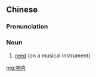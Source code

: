 ==Chinese==
{{zh-forms}}

===Pronunciation===
{{zh-pron
|m=shàopiàn
|cat=n
}}

===Noun===
{{zh-noun}}

# [[reed]] (on a musical instrument)

[[mg:哨片]]